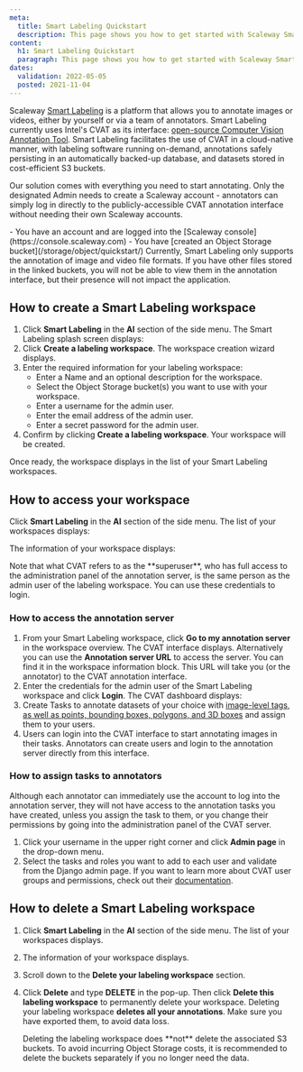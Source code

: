 ```yaml
---
meta:
  title: Smart Labeling Quickstart
  description: This page shows you how to get started with Scaleway Smart Labeling.
content:
  h1: Smart Labeling Quickstart
  paragraph: This page shows you how to get started with Scaleway Smart Labeling.
dates:
  validation: 2022-05-05
  posted: 2021-11-04
---
```


Scaleway [Smart Labeling](https://www.scaleway.com/en/betas/#smartlabeling) is a platform that allows you to annotate images or videos, either by yourself or via a team of annotators. Smart Labeling currently uses Intel's CVAT as its interface: [open-source Computer Vision Annotation Tool](https://github.com/openvinotoolkit/cvat). Smart Labeling facilitates the use of CVAT in a cloud-native manner, with labeling software running on-demand, annotations safely persisting in an automatically backed-up database, and datasets stored in cost-efficient S3 buckets.

Our solution comes with everything you need to start annotating. Only the designated Admin needs to create a Scaleway account - annotators can simply log in directly to the publicly-accessible CVAT annotation interface without needing their own Scaleway accounts.

<Message type="requirement">
  - You have an account and are logged into the [Scaleway console](https://console.scaleway.com) 
  - You have [created an Object Storage bucket](/storage/object/quickstart/)
</Message>

<Message type="note">
  Currently, Smart Labeling only supports the annotation of image and video file formats. If you have other files stored in the linked buckets, you will not be able to view them in the annotation interface, but their presence will not impact the application.
</Message>

## How to create a Smart Labeling workspace

1. Click **Smart Labeling** in the **AI** section of the side menu. The Smart Labeling splash screen displays:
    <Lightbox src="scaleway-smart-labeling-splash.webp" alt="" />
2. Click **Create a labeling workspace**. The workspace creation wizard displays.
3. Enter the required information for your labeling workspace:
    * Enter a Name and an optional description for the workspace.
    * Select the Object Storage bucket(s) you want to use with your workspace.
    * Enter a username for the admin user.
    * Enter the email address of the admin user.
    * Enter a secret password for the admin user.
4. Confirm by clicking **Create a labeling workspace**. Your workspace will be created.

Once ready, the workspace displays in the list of your Smart Labeling workspaces.

## How to access your workspace

Click **Smart Labeling** in the **AI** section of the side menu. The list of your workspaces displays:

<Lightbox src="scaleway-smart-labeling-list.webp" alt="" />

The information of your workspace displays:

<Lightbox src="scaleway-smart-labeling-workspace.webp" alt="" />

<Message type="tip">
  Note that what CVAT refers to as the **superuser**, who has full access to the administration panel of the annotation server, is the same person as the admin user of the labeling workspace. You can use these credentials to login.
</Message>

### How to access the annotation server

1. From your Smart Labeling workspace, click **Go to my annotation server** in the workspace overview. The CVAT interface displays. 
    <Message type="tip">
      Alternatively you can use the **Annotation server URL** to access the server. You can find it in the workspace information block. This URL will take you (or the annotator) to the CVAT annotation interface. 
      <Lightbox src="scaleway-smart-labeling-annotation-url.webp" size="small" alt="" />
    </Message>
2. Enter the credentials for the admin user of the Smart Labeling workspace and click **Login**. The CVAT dashboard displays:
    <Lightbox src="scaleway-smart-labeling-dashboard.webp" alt="" />
3. Create Tasks to annotate datasets of your choice with [image-level tags, as well as points, bounding boxes, polygons, and 3D boxes](https://github.com/openvinotoolkit/openvino) and assign them to your users.
4. Users can login into the CVAT interface to start annotating images in their tasks.
    <Message type="important">
      Annotators can create users and login to the annotation server directly from this interface. 
    </Message>

### How to assign tasks to annotators

Although each annotator can immediately use the account to log into the annotation server, they will not have access to the annotation tasks you have created, unless you assign the task to them, or you change their permissions by going into the administration panel of the CVAT server.

1. Click your username in the upper right corner and click **Admin page** in the drop-down menu.
2. Select the tasks and roles you want to add to each user and validate from the Django admin page.
    <Message type="tip">
      If you want to learn more about CVAT user groups and permissions, check out their [documentation](https://github.com/openvinotoolkit/openvino). 
    </Message>

## How to delete a Smart Labeling workspace

1. Click **Smart Labeling** in the **AI** section of the side menu. The list of your workspaces displays.
2. The information of your workspace displays.
3. Scroll down to the **Delete your labeling workspace** section. 
4. Click **Delete** and type **DELETE** in the pop-up. Then click **Delete this labeling workspace** to permanently delete your workspace.
    <Message type="important">
      Deleting your labeling workspace **deletes all your annotations**. Make sure you have exported them, to avoid data loss.
    </Message>

    <Message type="note">
      Deleting the labeling workspace does **not** delete the associated S3 buckets. To avoid incurring Object Storage costs, it is recommended to delete the buckets separately if you no longer need the data.
    </Message>
